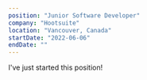 ---
position: "Junior Software Developer"
company: "Hootsuite"
location: "Vancouver, Canada"
startDate: "2022-06-06"
endDate: ""
---
I've just started this position!
